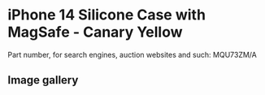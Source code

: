 
# iPhone 14 Silicone Case with MagSafe - Canary Yellow

Part number, for search engines, auction websites and such: MQU73ZM/A

## Image gallery

<div style={{ width: '100%', maxWidth: '768px' }}>
<GalleryComponent
    images={[
      {
        original: "/everysource/MQU73.webp",
        thumbnail: "/everypreview/MQU73.webp",
      },
      {
        original: "/everysource/MQU73_AV1.webp",
        thumbnail: "/everypreview/MQU73_AV1.webp",
      },
      {
        original: "/everysource/MQU73_AV2.webp",
        thumbnail: "/everypreview/MQU73_AV2.webp",
      },
      {
        original: "/everysource/MQU73_AV3.webp",
        thumbnail: "/everypreview/MQU73_AV3.webp",
      },
      {
        original: "/everysource/MQU73_AV4.webp",
        thumbnail: "/everypreview/MQU73_AV4.webp",
      },
      {
        original: "/everysource/MQU73_AV5.webp",
        thumbnail: "/everypreview/MQU73_AV5.webp",
      },
      {
        original: "/everysource/MQU73_AV6.webp",
        thumbnail: "/everypreview/MQU73_AV6.webp",
      },
      {
        original: "/everysource/MQU73_AV7.webp",
        thumbnail: "/everypreview/MQU73_AV7.webp",
      }
    ]}
  />
</div>